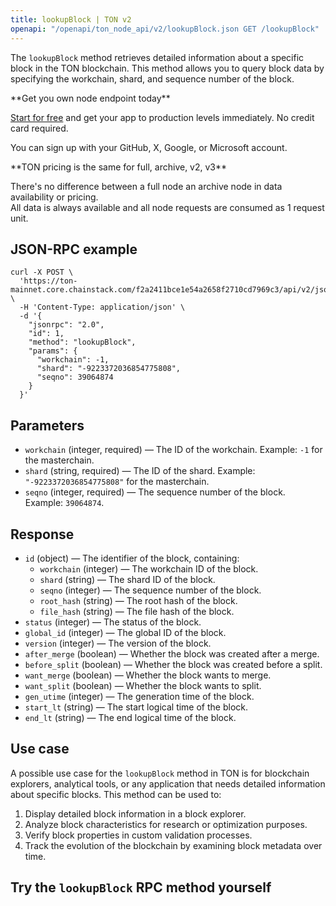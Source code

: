 ---
title: lookupBlock | TON v2
openapi: "/openapi/ton_node_api/v2/lookupBlock.json GET /lookupBlock"
---

The `lookupBlock` method retrieves detailed information about a specific block in the TON blockchain. This method allows you to query block data by specifying the workchain, shard, and sequence number of the block.

<Check>
**Get you own node endpoint today**

[Start for free](https://console.chainstack.com/) and get your app to production levels immediately. No credit card required.

You can sign up with your GitHub, X, Google, or Microsoft account.
</Check>

<Note>
**TON pricing is the same for full, archive, v2, v3**

There's no difference between a full node an archive node in data availability or pricing.  
All data is always available and all node requests are consumed as 1 request unit.
</Note>

  

## JSON-RPC example

```shell Shell
curl -X POST \
  'https://ton-mainnet.core.chainstack.com/f2a2411bce1e54a2658f2710cd7969c3/api/v2/jsonRPC' \
  -H 'Content-Type: application/json' \
  -d '{
    "jsonrpc": "2.0",
    "id": 1,
    "method": "lookupBlock",
    "params": {
      "workchain": -1,
      "shard": "-9223372036854775808",
      "seqno": 39064874
    }
  }'
```


## Parameters

* `workchain` (integer, required) — The ID of the workchain. Example: `-1` for the masterchain.
* `shard` (string, required) — The ID of the shard. Example: `"-9223372036854775808"` for the masterchain.
* `seqno` (integer, required) — The sequence number of the block. Example: `39064874`.

## Response

* `id` (object) — The identifier of the block, containing:
  + `workchain` (integer) — The workchain ID of the block.
  + `shard` (string) — The shard ID of the block.
  + `seqno` (integer) — The sequence number of the block.
  + `root_hash` (string) — The root hash of the block.
  + `file_hash` (string) — The file hash of the block.
* `status` (integer) — The status of the block.
* `global_id` (integer) — The global ID of the block.
* `version` (integer) — The version of the block.
* `after_merge` (boolean) — Whether the block was created after a merge.
* `before_split` (boolean) — Whether the block was created before a split.
* `want_merge` (boolean) — Whether the block wants to merge.
* `want_split` (boolean) — Whether the block wants to split.
* `gen_utime` (integer) — The generation time of the block.
* `start_lt` (string) — The start logical time of the block.
* `end_lt` (string) — The end logical time of the block.

## Use case

A possible use case for the `lookupBlock` method in TON is for blockchain explorers, analytical tools, or any application that needs detailed information about specific blocks. This method can be used to:

1. Display detailed block information in a block explorer.
2. Analyze block characteristics for research or optimization purposes.
3. Verify block properties in custom validation processes.
4. Track the evolution of the blockchain by examining block metadata over time.

## Try the `lookupBlock` RPC method yourself
